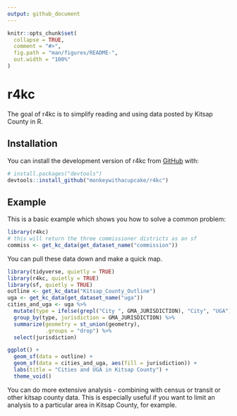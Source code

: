 ```yaml
---
output: github_document
---
```


<!-- README.md is generated from README.Rmd. Please edit that file -->

```r
knitr::opts_chunk$set(
  collapse = TRUE,
  comment = "#>",
  fig.path = "man/figures/README-",
  out.width = "100%"
)
```

# r4kc

<!-- badges: start -->
<!-- badges: end -->

The goal of r4kc is to simplify reading and using data posted by Kitsap County in R. 

## Installation

You can install the development version of r4kc from [GitHub](https://github.com/) with:

``` r
# install.packages("devtools")
devtools::install_github("monkeywithacupcake/r4kc")
```

## Example

This is a basic example which shows you how to solve a common problem:

```r
library(r4kc)
# this will return the three commissioner districts as an sf
commiss <- get_kc_data(get_dataset_name("commission"))
```

You can pull these data down and make a quick map.

```r
library(tidyverse, quietly = TRUE)
library(r4kc, quietly = TRUE)
library(sf, quietly = TRUE)
outline <- get_kc_data("Kitsap_County_Outline")
uga <- get_kc_data(get_dataset_name("uga"))
cities_and_uga <- uga %>%
  mutate(type = ifelse(grepl("City ", GMA_JURISDICTION), "City", "UGA")) %>%
  group_by(type, jurisdiction = GMA_JURISDICTION) %>%
  summarize(geometry = st_union(geometry),
            .groups = "drop") %>%
  select(jurisdiction)

ggplot() +
  geom_sf(data = outline) +
  geom_sf(data = cities_and_uga, aes(fill = jurisdiction)) +
  labs(title = "Cities and UGA in Kitsap County") +
  theme_void()

```


You can do more extensive analysis - combining with census or transit or other kitsap county data. This is especially useful if you want to limit an analysis to a particular area in Kitsap County, for example. 

